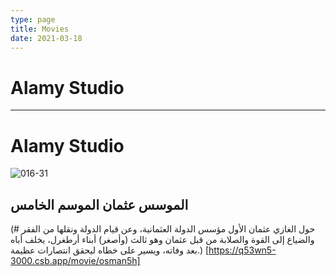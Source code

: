 ```yaml
---
type: page
title: Movies
date: 2021-03-18
---
```

# Alamy Studio 

_______________________________________
# Alamy Studio

![016-31](https://github.com/adham-ta/KingV3/assets/69330652/4c4c1a77-f93b-4737-a954-7a74d4660e37)
## الموسس عثمان الموسم الخامس 
(# حول الغازي عثمان الأول مؤسس الدولة العثمانية، وعن قيام الدولة ونقلها من الفقر والضياع إلى القوة والصلابة من قبل عثمان وهو ثالث (وأصغر) أبناء أرطغرل، يخلف أباه بعد وفاته، ويسير على خطاه ليحقق انتصارات عظيمة.) [https://q53wn5-3000.csb.app/movie/osman5h] 

